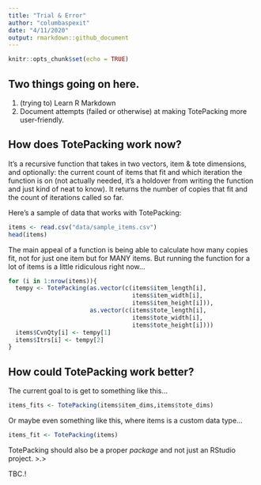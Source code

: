 ```yaml
---
title: "Trial & Error"
author: "columbaspexit"
date: "4/11/2020"
output: rmarkdown::github_document
---
```


```r
knitr::opts_chunk$set(echo = TRUE)
```

## Two things going on here.  

  1. (trying to) Learn R Markdown 
  2. Document attempts (failed or otherwise) at making TotePacking more user-friendly. 
  
## How does TotePacking work now?
It's a recursive function that takes in two vectors, item & tote dimensions, and optionally: the current count of items that fit and which iteration the function is on (not actually needed, it's a holdover from writing the function and just kind of neat to know). It returns the number of copies that fit and the count of iterations called so far.

Here's a sample of data that works with TotePacking:
```r
items <- read.csv("data/sample_items.csv")
head(items)
```

The main appeal of a function is being able to calculate how many copies fit, not for just one item but for MANY items. But running the function for a lot of items is a little ridiculous right now...
```r
for (i in 1:nrow(items)){
  tempy <- TotePacking(as.vector(c(items$item_length[i], 
                                   items$item_width[i], 
                                   items$item_height[i])), 
                       as.vector(c(items$tote_length[i], 
                                   items$tote_width[i], 
                                   items$tote_height[i])))
  items$CvnQty[i] <- tempy[1]
  items$Itrs[i] <- tempy[2]
}
```

## How could TotePacking work better?
The current goal to is get to something like this...
```r
items_fits <- TotePacking(items$item_dims,items$tote_dims)
```


Or maybe even something like this, where items is a custom data type...
```r
items_fit <- TotePacking(items)
```

TotePacking should also be a proper *package* and not just an RStudio project. >.> 


TBC.!